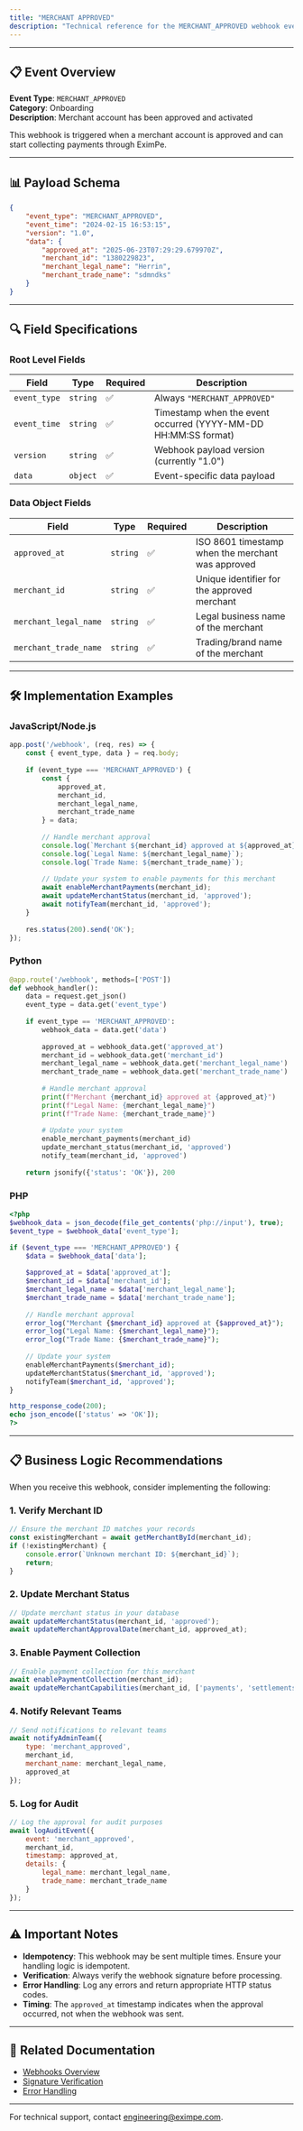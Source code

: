 ```yaml
---
title: "MERCHANT APPROVED"
description: "Technical reference for the MERCHANT_APPROVED webhook event, including payload schema, field specifications, and implementation details."
---
```


---

## 📋 Event Overview

**Event Type**: `MERCHANT_APPROVED`  
**Category**: Onboarding  
**Description**: Merchant account has been approved and activated

This webhook is triggered when a merchant account is approved and can start collecting payments through EximPe.

---

## 📊 Payload Schema

```json
{
    "event_type": "MERCHANT_APPROVED",
    "event_time": "2024-02-15 16:53:15",
    "version": "1.0",
    "data": {
        "approved_at": "2025-06-23T07:29:29.679970Z",
        "merchant_id": "1380229823",
        "merchant_legal_name": "Herrin",
        "merchant_trade_name": "sdmndks"
    }
}
```

---

## 🔍 Field Specifications

### Root Level Fields

| **Field** | **Type** | **Required** | **Description** |
|-----------|----------|--------------|-----------------|
| `event_type` | `string` | ✅ | Always `"MERCHANT_APPROVED"` |
| `event_time` | `string` | ✅ | Timestamp when the event occurred (YYYY-MM-DD HH:MM:SS format) |
| `version` | `string` | ✅ | Webhook payload version (currently "1.0") |
| `data` | `object` | ✅ | Event-specific data payload |

### Data Object Fields

| **Field** | **Type** | **Required** | **Description** |
|-----------|----------|--------------|-----------------|
| `approved_at` | `string` | ✅ | ISO 8601 timestamp when the merchant was approved |
| `merchant_id` | `string` | ✅ | Unique identifier for the approved merchant |
| `merchant_legal_name` | `string` | ✅ | Legal business name of the merchant |
| `merchant_trade_name` | `string` | ✅ | Trading/brand name of the merchant |

---

## 🛠️ Implementation Examples

### JavaScript/Node.js

```javascript
app.post('/webhook', (req, res) => {
    const { event_type, data } = req.body;
    
    if (event_type === 'MERCHANT_APPROVED') {
        const {
            approved_at,
            merchant_id,
            merchant_legal_name,
            merchant_trade_name
        } = data;
        
        // Handle merchant approval
        console.log(`Merchant ${merchant_id} approved at ${approved_at}`);
        console.log(`Legal Name: ${merchant_legal_name}`);
        console.log(`Trade Name: ${merchant_trade_name}`);
        
        // Update your system to enable payments for this merchant
        await enableMerchantPayments(merchant_id);
        await updateMerchantStatus(merchant_id, 'approved');
        await notifyTeam(merchant_id, 'approved');
    }
    
    res.status(200).send('OK');
});
```

### Python

```python
@app.route('/webhook', methods=['POST'])
def webhook_handler():
    data = request.get_json()
    event_type = data.get('event_type')
    
    if event_type == 'MERCHANT_APPROVED':
        webhook_data = data.get('data')
        
        approved_at = webhook_data.get('approved_at')
        merchant_id = webhook_data.get('merchant_id')
        merchant_legal_name = webhook_data.get('merchant_legal_name')
        merchant_trade_name = webhook_data.get('merchant_trade_name')
        
        # Handle merchant approval
        print(f"Merchant {merchant_id} approved at {approved_at}")
        print(f"Legal Name: {merchant_legal_name}")
        print(f"Trade Name: {merchant_trade_name}")
        
        # Update your system
        enable_merchant_payments(merchant_id)
        update_merchant_status(merchant_id, 'approved')
        notify_team(merchant_id, 'approved')
    
    return jsonify({'status': 'OK'}), 200
```

### PHP

```php
<?php
$webhook_data = json_decode(file_get_contents('php://input'), true);
$event_type = $webhook_data['event_type'];

if ($event_type === 'MERCHANT_APPROVED') {
    $data = $webhook_data['data'];
    
    $approved_at = $data['approved_at'];
    $merchant_id = $data['merchant_id'];
    $merchant_legal_name = $data['merchant_legal_name'];
    $merchant_trade_name = $data['merchant_trade_name'];
    
    // Handle merchant approval
    error_log("Merchant {$merchant_id} approved at {$approved_at}");
    error_log("Legal Name: {$merchant_legal_name}");
    error_log("Trade Name: {$merchant_trade_name}");
    
    // Update your system
    enableMerchantPayments($merchant_id);
    updateMerchantStatus($merchant_id, 'approved');
    notifyTeam($merchant_id, 'approved');
}

http_response_code(200);
echo json_encode(['status' => 'OK']);
?>
```

---

## 📋 Business Logic Recommendations

When you receive this webhook, consider implementing the following:

### 1. Verify Merchant ID
```javascript
// Ensure the merchant ID matches your records
const existingMerchant = await getMerchantById(merchant_id);
if (!existingMerchant) {
    console.error(`Unknown merchant ID: ${merchant_id}`);
    return;
}
```

### 2. Update Merchant Status
```javascript
// Update merchant status in your database
await updateMerchantStatus(merchant_id, 'approved');
await updateMerchantApprovalDate(merchant_id, approved_at);
```

### 3. Enable Payment Collection
```javascript
// Enable payment collection for this merchant
await enablePaymentCollection(merchant_id);
await updateMerchantCapabilities(merchant_id, ['payments', 'settlements']);
```

### 4. Notify Relevant Teams
```javascript
// Send notifications to relevant teams
await notifyAdminTeam({
    type: 'merchant_approved',
    merchant_id,
    merchant_name: merchant_legal_name,
    approved_at
});
```

### 5. Log for Audit
```javascript
// Log the approval for audit purposes
await logAuditEvent({
    event: 'merchant_approved',
    merchant_id,
    timestamp: approved_at,
    details: {
        legal_name: merchant_legal_name,
        trade_name: merchant_trade_name
    }
});
```

---

## ⚠️ Important Notes

- **Idempotency**: This webhook may be sent multiple times. Ensure your handling logic is idempotent.
- **Verification**: Always verify the webhook signature before processing.
- **Error Handling**: Log any errors and return appropriate HTTP status codes.
- **Timing**: The `approved_at` timestamp indicates when the approval occurred, not when the webhook was sent.

---

## 🔗 Related Documentation

- [Webhooks Overview](/api-reference/webhooks)
- [Signature Verification](/api-reference/webhooks#authentication)
- [Error Handling](/api-reference/webhooks#error-handling)

---

For technical support, contact [engineering@eximpe.com](mailto:engineering@eximpe.com). 